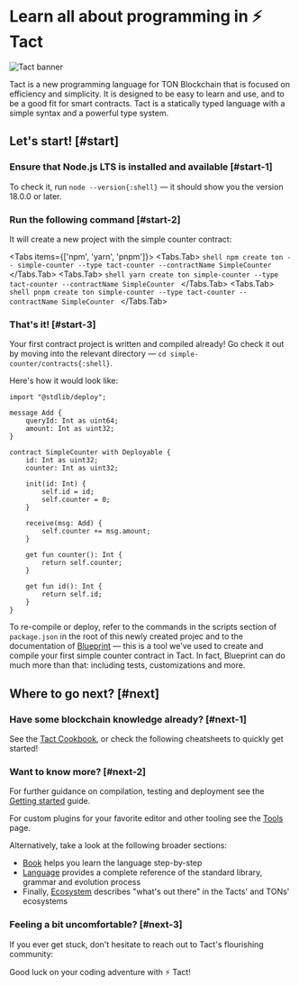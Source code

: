 # Learn all about programming in ⚡ Tact


![Tact banner](public/banner.jpeg)

Tact is a new programming language for TON Blockchain that is focused on efficiency and simplicity. It is designed to be easy to learn and use, and to be a good fit for smart contracts. Tact is a statically typed language with a simple syntax and a powerful type system.

## Let's start! [#start]

<Steps>

### Ensure that Node.js LTS is installed and available [#start-1]

To check it, run `node --version{:shell}` — it should show you the version 18.0.0 or later.

### Run the following command [#start-2]

It will create a new project with the simple counter contract:

<Tabs items={['npm', 'yarn', 'pnpm']}>
  <Tabs.Tab>
    ```shell
    npm create ton -- simple-counter --type tact-counter --contractName SimpleCounter
    ```
  </Tabs.Tab>
  <Tabs.Tab>
    ```shell
    yarn create ton simple-counter --type tact-counter --contractName SimpleCounter
    ```
  </Tabs.Tab>
  <Tabs.Tab>
    ```shell
    pnpm create ton simple-counter --type tact-counter --contractName SimpleCounter
    ```
  </Tabs.Tab>
</Tabs>

### That's it! [#start-3]

Your first contract project is written and compiled already! Go check it out by moving into the relevant directory — `cd simple-counter/contracts{:shell}`.

Here's how it would look like:

```tact
import "@stdlib/deploy";

message Add {
    queryId: Int as uint64;
    amount: Int as uint32;
}

contract SimpleCounter with Deployable {
    id: Int as uint32;
    counter: Int as uint32;

    init(id: Int) {
        self.id = id;
        self.counter = 0;
    }

    receive(msg: Add) {
        self.counter += msg.amount;
    }

    get fun counter(): Int {
        return self.counter;
    }

    get fun id(): Int {
        return self.id;
    }
}
```

To re-compile or deploy, refer to the commands in the scripts section of `package.json` in the root of this newly created projec and to the documentation of [Blueprint](https://github.com/ton-org/blueprint) — this is a tool we've used to create and compile your first simple counter contract in Tact. In fact, Blueprint can do much more than that: including tests, customizations and more.

</Steps>

## Where to go next? [#next]

<Steps>

### Have some blockchain knowledge already? [#next-1]

See the [Tact Cookbook](/book/cookbook), or check the following cheatsheets to quickly get started!

<Cards>
  <Cards.Card
    icon="💎 "
    title="Coming from FunC (TON)"
    href="/book/cs/from-func"
  />
  <Cards.Card
    icon="🔷 "
    title="Coming from Solidity (Ethereum)"
    href="/book/cs/from-solidity"
  />
</Cards>

### Want to know more? [#next-2]

For further guidance on compilation, testing and deployment see the [Getting started](/book/guides/getting-started) guide.

For custom plugins for your favorite editor and other tooling see the [Tools](/ecosystem/tools/overview) page.

Alternatively, take a look at the following broader sections:
* [Book](/book) helps you learn the language step-by-step
* [Language](/language) provides a complete reference of the standard library, grammar and evolution process
* Finally, [Ecosystem](/ecosystem) describes "what's out there" in the Tacts' and TONs' ecosystems

<Cards>
  <Cards.Card
    icon="📚 "
    title="Read the Book of Tact"
    href="/book"
  />
  <Cards.Card
    icon="🔬 "
    title="Study the Language"
    href="/language"
  />
  <Cards.Card
    icon="🗺️ "
    title="Embrace the Ecosystem"
    href="/ecosystem"
  />
</Cards>

### Feeling a bit uncomfortable? [#next-3]

If you ever get stuck, don't hesitate to reach out to Tact's flourishing community:

<Cards>
  <Cards.Card
    arrow
    icon="✈️ "
    title="Telegram Group"
    href="https://t.me/tactlang"
  />
  <Cards.Card
    arrow
    icon="🐦 "
    title="X/Twitter"
    href="https://twitter.com/tact_language"
  />
</Cards>

Good luck on your coding adventure with ⚡ Tact!

</Steps>